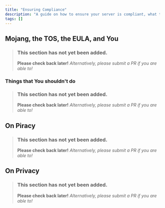 ```yaml
---
title: "Ensuring Compliance"
description: "A guide on how to ensure your server is compliant, what that means, and why it matters."
tags: []
---
```


## Mojang, the TOS, the EULA, and You
> ### This section has not yet been added.
> **Please check back later!** *Alternatively, please submit a PR if you are able to!*
<v comment="Describe TOS, EULA, purpose of both, who is bound by both." />

### Things that You shouldn't do
> ### This section has not yet been added.
> **Please check back later!** *Alternatively, please submit a PR if you are able to!*
<v comment="Link to and general characterisation of ways the MUGs typically apply." />

## On Piracy
> ### This section has not yet been added.
> **Please check back later!** *Alternatively, please submit a PR if you are able to!*
<v comment="Reasons for online mode, genuine uses for offline mode, refute popular arguments?" />

## On Privacy
> ### This section has not yet been added.
> **Please check back later!** *Alternatively, please submit a PR if you are able to!*
<v comment="This should include a blurb about jurisdictions and what constitutes household use? Basic guide to GDPR." />


